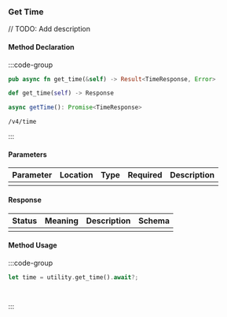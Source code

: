 ### Get Time

// TODO: Add description

#### Method Declaration

:::code-group

```rust [Rust]
pub async fn get_time(&self) -> Result<TimeResponse, Error>
```

```python [Python]
def get_time(self) -> Response
```

```typescript [TypeScript]
async getTime(): Promise<TimeResponse>
```

```url [API]
/v4/time
```

:::

#### Parameters

| Parameter | Location | Type  | Required | Description |
| --------- | -------- | ----- | -------- | ----------- |
|           |          |       |          |             |

#### Response

| Status | Meaning | Description | Schema |
| ------ | ------- | ----------- | ------ |
|        |         |             |        |

#### Method Usage

:::code-group

```rust [Rust]
let time = utility.get_time().await?;
```

```python [Python]

```

```typescript [TypeScript]

```

:::



